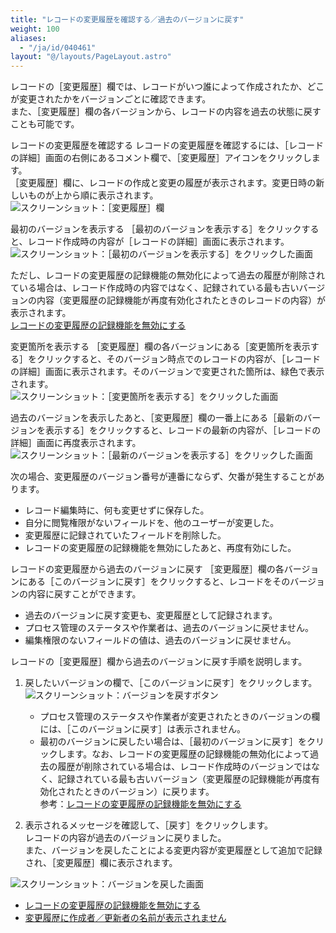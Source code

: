 ```yaml
---
title: "レコードの変更履歴を確認する／過去のバージョンに戻す"
weight: 100
aliases:
  - "/ja/id/040461"
layout: "@/layouts/PageLayout.astro"
---
```




レコードの<Wovn>［変更履歴］</Wovn>欄では、レコードがいつ誰によって作成されたか、どこが変更されたかをバージョンごとに確認できます。  
また、<Wovn>［変更履歴］</Wovn>欄の各バージョンから、レコードの内容を過去の状態に戻すことも可能です。

<Heading id="history_whatshistory_10">レコードの変更履歴を確認する</Heading>
レコードの変更履歴を確認するには、<Wovn>［レコードの詳細］</Wovn>画面の右側にあるコメント欄で、<Wovn>［変更履歴］</Wovn>アイコンをクリックします。<Wovn></Wovn><Wovn></Wovn>  
<Wovn>［変更履歴］</Wovn>欄に、レコードの作成と変更の履歴が表示されます。変更日時の新しいものが上から順に表示されます。  
<Img src="/k/kintone/img-ja/whatshistory_img05.png" alt="スクリーンショット：［変更履歴］欄" />

<Heading level={3} id="history_whatshistory_1010">最初のバージョンを表示する</Heading>
<Wovn>［最初のバージョンを表示する］</Wovn>をクリックすると、レコード作成時の内容が<Wovn>［レコードの詳細］</Wovn>画面に表示されます。<Wovn></Wovn>  
<Img src="/k/kintone/img-ja/whatshistory_img09.png" alt="スクリーンショット：［最初のバージョンを表示する］をクリックした画面" />

ただし、レコードの変更履歴の記録機能の無効化によって過去の履歴が削除されている場合は、レコード作成時の内容ではなく、記録されている最も古いバージョンの内容（変更履歴の記録機能が再度有効化されたときのレコードの内容）が表示されます。  
[レコードの変更履歴の記録機能を無効にする](/k/ja/id/040460.html)

<Heading level={3} id="history_whatshistory_1020">変更箇所を表示する</Heading>
<Wovn>［変更履歴］</Wovn>欄の各バージョンにある<Wovn>［変更箇所を表示する］</Wovn>をクリックすると、そのバージョン時点でのレコードの内容が、<Wovn>［レコードの詳細］</Wovn>画面に表示されます。<Wovn></Wovn>そのバージョンで変更された箇所は、緑色で表示されます。  
<Img src="/k/kintone/img-ja/whatshistory_img06.png" alt="スクリーンショット：［変更箇所を表示する］をクリックした画面" />

過去のバージョンを表示したあと、<Wovn>［変更履歴］</Wovn>欄の一番上にある<Wovn>［最新のバージョンを表示する］</Wovn>をクリックすると、レコードの最新の内容が、<Wovn>［レコードの詳細］</Wovn>画面に再度表示されます。<Wovn></Wovn>  
<Img src="/k/kintone/img-ja/whatshistory_img10.png" alt="スクリーンショット：［最新のバージョンを表示する］をクリックした画面" />

<Note>

次の場合、変更履歴のバージョン番号が連番にならず、欠番が発生することがあります。

* レコード編集時に、何も変更せずに保存した。<Wovn></Wovn>
* 自分に閲覧権限がないフィールドを、他のユーザーが変更した。
* 変更履歴に記録されていたフィールドを削除した。<Wovn></Wovn>
* レコードの変更履歴の記録機能を無効にしたあと、再度有効にした。


</Note>

<Heading id="history_whatshistory_20">レコードの変更履歴から過去のバージョンに戻す</Heading>
<Wovn>［変更履歴］</Wovn>欄の各バージョンにある<Wovn>［このバージョンに戻す］</Wovn>をクリックすると、レコードをそのバージョンの内容に戻すことができます。

<Warning>

* 過去のバージョンに戻す変更も、変更履歴として記録されます。
* プロセス管理のステータスや作業者は、過去のバージョンに戻せません。
* 編集権限のないフィールドの値は、過去のバージョンに戻せません。


</Warning>

レコードの<Wovn>［変更履歴］</Wovn>欄から過去のバージョンに戻す手順を説明します。

1. 戻したいバージョンの欄で、<Wovn>［このバージョンに戻す］</Wovn>をクリックします。  
   <Img src="/k/kintone/img-ja/whatshistory_img07.png" alt="スクリーンショット：バージョンを戻すボタン" />

   <Note>

   * プロセス管理のステータスや作業者が変更されたときのバージョンの欄には、<Wovn>［このバージョンに戻す］</Wovn>は表示されません。
   * 最初のバージョンに戻したい場合は、<Wovn>［最初のバージョンに戻す］</Wovn>をクリックします。なお、レコードの変更履歴の記録機能の無効化によって過去の履歴が削除されている場合は、レコード作成時のバージョンではなく、記録されている最も古いバージョン（変更履歴の記録機能が再度有効化されたときのバージョン）に戻ります。  
   参考：[レコードの変更履歴の記録機能を無効にする](/k/ja/id/040460.html)  

   
   </Note>

1. 表示されるメッセージを確認して、<Wovn>［戻す］</Wovn>をクリックします。  
レコードの内容が過去のバージョンに戻りました。  
また、バージョンを戻したことによる変更内容が変更履歴として追加で記録され、<Wovn>［変更履歴］</Wovn>欄に表示されます。
<Img src="/k/kintone/img-ja/whatshistory_img08.png" alt="スクリーンショット：バージョンを戻した画面" />

<Reference>

* [レコードの変更履歴の記録機能を無効にする](/k/ja/id/040460.html)
* [変更履歴に作成者／更新者の名前が表示されません](/k/ja/id/040249.html)


</Reference>
